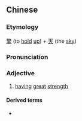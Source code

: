 ==Chinese==
{{zh-forms}}

===Etymology===
[[擎]] (to [[hold]] [[up]]) + [[天]] (the [[sky]])

===Pronunciation===
{{zh-pron
|m=qíngtiān
|mn=khêng-thian
|cat=a
}}

===Adjective===
{{zh-adj}}

# {{lb|zh|archaic}} [[having]] [[great]] [[strength]]

====Derived terms====
* {{zh-l|擎天駕海‎}}